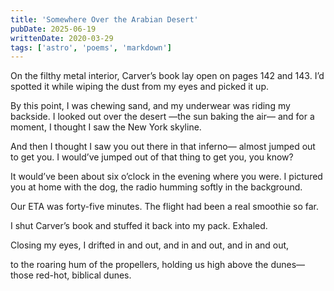 ```yaml
---
title: 'Somewhere Over the Arabian Desert'
pubDate: 2025-06-19
writtenDate: 2020-03-29
tags: ['astro', 'poems', 'markdown']
---
```


On the filthy metal interior,
Carver’s book lay open on pages
142 and 143.
I’d spotted it while
wiping the dust from my eyes and picked it up.

By this point, I was chewing sand,
and my underwear was riding my backside.
I looked out over the desert
—the sun baking the air—
and for a moment,
I thought I saw the New York skyline.

And then I thought I saw you out there
in that inferno—
almost jumped out to get you.
I would’ve jumped out of that thing to get you, you know?

It would’ve been about six o’clock in the evening
where you were.
I pictured you at home with the dog,
the radio humming softly in the background.

Our ETA was forty-five minutes.
The flight had been a real smoothie so far.

I shut Carver’s book
and stuffed it back into my pack.
Exhaled.

Closing my eyes,
I drifted in and out,
and in and out,
and in and out,

to the roaring hum of the propellers,
holding us high above the dunes—
those red-hot, biblical dunes.
